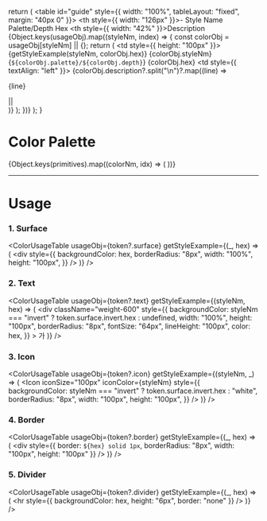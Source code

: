 
  return (
    <table id="guide" style={{ width: "100%", tableLayout: "fixed", margin: "40px 0" }}>
      <thead>
        <tr>
          <th style={{ width: "126px" }}>-</th>
          <th>Style Name</th>
          <th>Palette/Depth</th>
          <th>Hex</th>
          <th style={{ width: "42%" }}>Description</th>
        </tr>
      </thead>
      <tbody>
        {Object.keys(usageObj).map((styleNm, index) => {
          const colorObj = usageObj[styleNm] || {};
          return (
            <tr key={index}>
              <td style={{ height: "100px" }}>{getStyleExample(styleNm, colorObj.hex)}</td>
              <td className="weight-600">{colorObj.styleNm}</td>
              <td>{`${colorObj.palette}/${colorObj.depth}`}</td>
              <td>{colorObj.hex}</td>
              <td style={{ textAlign: "left" }}>
                {colorObj.description?.split("\n")?.map((line) => <p>{line}</p> || <br />)}
              </td>
            </tr>
          );
        })}
      </tbody>
    </table>
  );
}

<Meta title="Design System/Foundation/Color" />

# Color Palette

<ColorPalette>
  {Object.keys(primitives).map((colorNm, idx) => (
    <ColorItem
      key={idx}
      title={colorNm}
      subtitle={`primitives.${colorNm}`}
      colors={primitives[colorNm]}
    />
  ))}
</ColorPalette>

<hr />

# Usage

### 1. Surface

<ColorUsageTable
  usageObj={token?.surface}
  getStyleExample={(_, hex) => (
    <div
      style={{
        backgroundColor: hex,
        borderRadius: "8px",
        width: "100%",
        height: "100px",
      }}
    />
  )}
/>

### 2. Text

<ColorUsageTable
  usageObj={token?.text}
  getStyleExample={(styleNm, hex) => (
    <div
      className="weight-600"
      style={{
        backgroundColor: styleNm === "invert" ? token.surface.invert.hex : undefined,
        width: "100%",
        height: "100px",
        borderRadius: "8px",
        fontSize: "64px",
        lineHeight: "100px",
        color: hex,
      }}
    >
      가
    </div>
  )}
/>

### 3. Icon

<ColorUsageTable
  usageObj={token?.icon}
  getStyleExample={(styleNm, _) => (
    <Icon
      iconSize="100px"
      iconColor={styleNm}
      style={{
        backgroundColor: styleNm === "invert" ? token.surface.invert.hex : "white",
        borderRadius: "8px",
        width: "100px",
        height: "100px",
      }}
    />
  )}
/>

### 4. Border

<ColorUsageTable
  usageObj={token?.border}
  getStyleExample={(_, hex) => (
    <div
      style={{ border: `${hex} solid 1px`, borderRadius: "8px", width: "100px", height: "100px" }}
    />
  )}
/>

### 5. Divider

<ColorUsageTable
  usageObj={token?.divider}
  getStyleExample={(_, hex) => (
    <hr style={{ backgroundColor: hex, height: "6px", border: "none" }} />
  )}
/>
